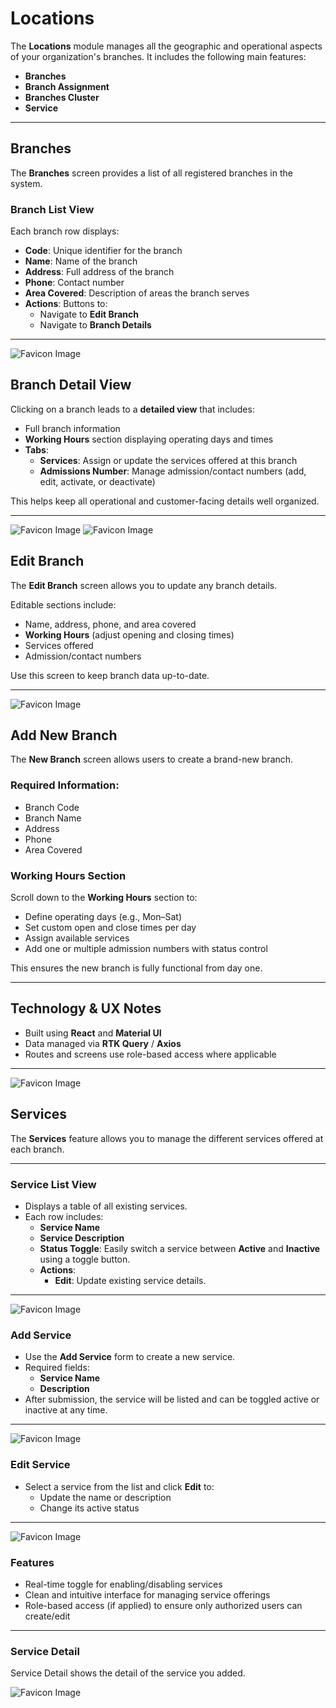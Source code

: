 # Locations

The **Locations** module manages all the geographic and operational aspects of your organization's branches. It includes the following main features:

- **Branches**
- **Branch Assignment**
- **Branches Cluster**
- **Service**

---

## Branches

The **Branches** screen provides a list of all registered branches in the system.

### Branch List View

Each branch row displays:

- **Code**: Unique identifier for the branch
- **Name**: Name of the branch
- **Address**: Full address of the branch
- **Phone**: Contact number
- **Area Covered**: Description of areas the branch serves
- **Actions**: Buttons to:
  - Navigate to **Edit Branch**
  - Navigate to **Branch Details**

---

![Favicon Image](/images/branchlist.png)

## Branch Detail View

Clicking on a branch leads to a **detailed view** that includes:

- Full branch information
- **Working Hours** section displaying operating days and times
- **Tabs**:
  - **Services**: Assign or update the services offered at this branch
  - **Admissions Number**: Manage admission/contact numbers (add, edit, activate, or deactivate)

This helps keep all operational and customer-facing details well organized.

---

![Favicon Image](/images/branchdetail.png)
![Favicon Image](/images/detailview.png)

## Edit Branch

The **Edit Branch** screen allows you to update any branch details.

Editable sections include:

- Name, address, phone, and area covered
- **Working Hours** (adjust opening and closing times)
- Services offered
- Admission/contact numbers

Use this screen to keep branch data up-to-date.

---

![Favicon Image](/images/editbranch.png)

## Add New Branch

The **New Branch** screen allows users to create a brand-new branch.

### Required Information:

- Branch Code
- Branch Name
- Address
- Phone
- Area Covered

### Working Hours Section

Scroll down to the **Working Hours** section to:

- Define operating days (e.g., Mon–Sat)
- Set custom open and close times per day
- Assign available services
- Add one or multiple admission numbers with status control

This ensures the new branch is fully functional from day one.

---

## Technology & UX Notes

- Built using **React** and **Material UI**
- Data managed via **RTK Query** / **Axios**
- Routes and screens use role-based access where applicable

---

![Favicon Image](/images/addbranch.png)

## Services

The **Services** feature allows you to manage the different services offered at each branch.

---

### Service List View

- Displays a table of all existing services.
- Each row includes:
  - **Service Name**
  - **Service Description**
  - **Status Toggle**: Easily switch a service between **Active** and **Inactive** using a toggle button.
  - **Actions**:
    - **Edit**: Update existing service details.

---

![Favicon Image](/images/listservice.png)

### Add Service

- Use the **Add Service** form to create a new service.
- Required fields:
  - **Service Name**
  - **Description**
- After submission, the service will be listed and can be toggled active or inactive at any time.

---

![Favicon Image](/images/addservice.png)

### Edit Service

- Select a service from the list and click **Edit** to:
  - Update the name or description
  - Change its active status

---

![Favicon Image](/images/editservice.png)

### Features

- Real-time toggle for enabling/disabling services
- Clean and intuitive interface for managing service offerings
- Role-based access (if applied) to ensure only authorized users can create/edit

---

### Service Detail

Service Detail shows the detail of the service you added.

![Favicon Image](/images/detailservice.png)
